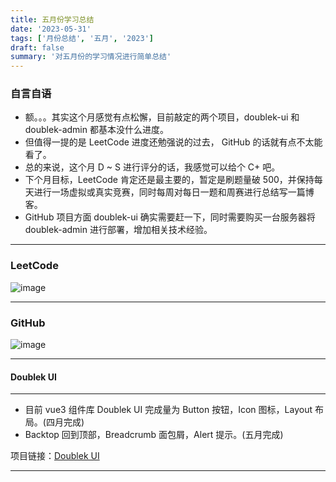 ```yaml
---
title: 五月份学习总结
date: '2023-05-31'
tags: ['月份总结', '五月', '2023']
draft: false
summary: '对五月份的学习情况进行简单总结'
---
```


### 自言自语

- 额。。。其实这个月感觉有点松懈，目前敲定的两个项目，doublek-ui 和 doublek-admin 都基本没什么进度。
- 但值得一提的是 LeetCode 进度还勉强说的过去， GitHub 的话就有点不太能看了。
- 总的来说，这个月 D ~ S 进行评分的话，我感觉可以给个 C+ 吧。
- 下个月目标，LeetCode 肯定还是最主要的，暂定是刷题量破 500，并保持每天进行一场虚拟或真实竞赛，同时每周对每日一题和周赛进行总结写一篇博客。
- GitHub 项目方面 doublek-ui 确实需要赶一下，同时需要购买一台服务器将 doublek-admin 进行部署，增加相关技术经验。

---

### LeetCode

![image](/static/images/summary/May-2023-LeetCode.png)

---

### GitHub

![image](/static/images/summary/May-2023-GitHub.png)

---

#### Doublek UI

---

- 目前 vue3 组件库 Doublek UI 完成量为 Button 按钮，Icon 图标，Layout 布局。(四月完成)
- Backtop 回到顶部，Breadcrumb 面包屑，Alert 提示。(五月完成)

项目链接：[Doublek UI](https://doublek-ui.netlify.app/)

---
